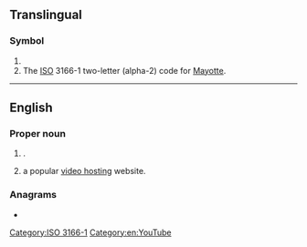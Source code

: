 {{also|yt|yT|.yt|-yt}}
==Translingual==

===Symbol===
{{head|mul|symbol}}

# {{SI-unit-abb|yotta|tesla|[[magnetic flux density]]}}
# The [[ISO]] 3166-1 two-letter (alpha-2) code for [[Mayotte]].

[[Category:ISO 3166-1]]

----

==English==

===Proper noun===
{{en-proper noun}}

# {{initialism of|en|Yukon Territory|dot=,}} {{place|en|territory|c/Canada}}.
# {{lb|en|Internet}} {{abbreviation of|en|YouTube|dot=,}} a popular [[video hosting]] website.

===Anagrams===
* {{anagrams|en|a=ty|-ty|Ty|ty}}

[[Category:en:YouTube]]